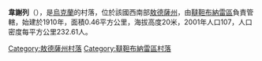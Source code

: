 {{unreferenced|time=2016-08-29T01:58:16+00:00}}
{{coord|45|54|19|N|30|3|41|E|scale:30000|display=title}}

'''韋謝列'''（{{lang-uk|Веселе}}），是[[烏克蘭|烏克蘭]]的村落，位於該國西南部[[敖德薩州|敖德薩州]]，由[[韃靼布納雷區|韃靼布納雷區]]負責管轄，始建於1910年，面積0.46平方公里，海拔高度20米，2001年人口107，人口密度每平方公里232.61人。

{{DEFAULTSORT:Веселе}}
[[Category:敖德薩州村落|Category:敖德薩州村落]]
[[Category:韃靼布納雷區村落|Category:韃靼布納雷區村落]]


{{Odessa-geo-stub}}